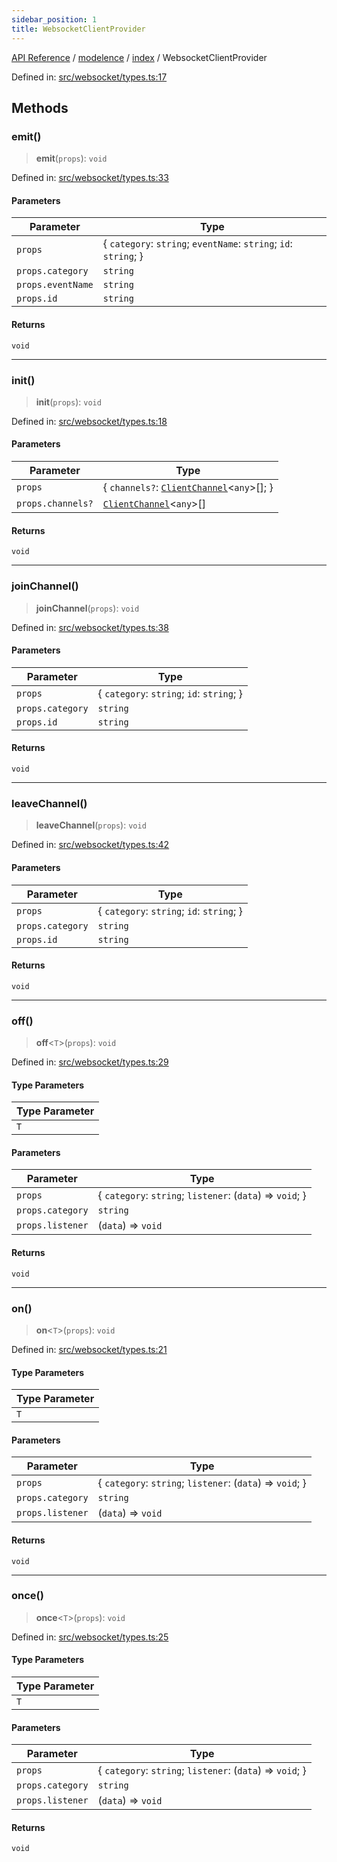 ```yaml
---
sidebar_position: 1
title: WebsocketClientProvider
---
```


[API Reference](/api-reference/modelence/index/interfaces/../../../index) / [modelence](/api-reference/modelence/index/interfaces/../../index) / [index](/api-reference/modelence/index/interfaces/../index) / WebsocketClientProvider

Defined in: [src/websocket/types.ts:17](https://github.com/modelence/modelence/blob/f653e5c651cf7186ab25fa98b863b510bf015e87/packages/modelence/src/websocket/types.ts#L17)

## Methods

### emit()

> **emit**(`props`): `void`

Defined in: [src/websocket/types.ts:33](https://github.com/modelence/modelence/blob/f653e5c651cf7186ab25fa98b863b510bf015e87/packages/modelence/src/websocket/types.ts#L33)

#### Parameters

| Parameter | Type |
| ------ | ------ |
| `props` | \{ `category`: `string`; `eventName`: `string`; `id`: `string`; \} |
| `props.category` | `string` |
| `props.eventName` | `string` |
| `props.id` | `string` |

#### Returns

`void`

***

### init()

> **init**(`props`): `void`

Defined in: [src/websocket/types.ts:18](https://github.com/modelence/modelence/blob/f653e5c651cf7186ab25fa98b863b510bf015e87/packages/modelence/src/websocket/types.ts#L18)

#### Parameters

| Parameter | Type |
| ------ | ------ |
| `props` | \{ `channels?`: [`ClientChannel`](/api-reference/modelence/index/interfaces/../../client/classes/ClientChannel)\<`any`\>[]; \} |
| `props.channels?` | [`ClientChannel`](/api-reference/modelence/index/interfaces/../../client/classes/ClientChannel)\<`any`\>[] |

#### Returns

`void`

***

### joinChannel()

> **joinChannel**(`props`): `void`

Defined in: [src/websocket/types.ts:38](https://github.com/modelence/modelence/blob/f653e5c651cf7186ab25fa98b863b510bf015e87/packages/modelence/src/websocket/types.ts#L38)

#### Parameters

| Parameter | Type |
| ------ | ------ |
| `props` | \{ `category`: `string`; `id`: `string`; \} |
| `props.category` | `string` |
| `props.id` | `string` |

#### Returns

`void`

***

### leaveChannel()

> **leaveChannel**(`props`): `void`

Defined in: [src/websocket/types.ts:42](https://github.com/modelence/modelence/blob/f653e5c651cf7186ab25fa98b863b510bf015e87/packages/modelence/src/websocket/types.ts#L42)

#### Parameters

| Parameter | Type |
| ------ | ------ |
| `props` | \{ `category`: `string`; `id`: `string`; \} |
| `props.category` | `string` |
| `props.id` | `string` |

#### Returns

`void`

***

### off()

> **off**\<`T`\>(`props`): `void`

Defined in: [src/websocket/types.ts:29](https://github.com/modelence/modelence/blob/f653e5c651cf7186ab25fa98b863b510bf015e87/packages/modelence/src/websocket/types.ts#L29)

#### Type Parameters

| Type Parameter |
| ------ |
| `T` |

#### Parameters

| Parameter | Type |
| ------ | ------ |
| `props` | \{ `category`: `string`; `listener`: (`data`) => `void`; \} |
| `props.category` | `string` |
| `props.listener` | (`data`) => `void` |

#### Returns

`void`

***

### on()

> **on**\<`T`\>(`props`): `void`

Defined in: [src/websocket/types.ts:21](https://github.com/modelence/modelence/blob/f653e5c651cf7186ab25fa98b863b510bf015e87/packages/modelence/src/websocket/types.ts#L21)

#### Type Parameters

| Type Parameter |
| ------ |
| `T` |

#### Parameters

| Parameter | Type |
| ------ | ------ |
| `props` | \{ `category`: `string`; `listener`: (`data`) => `void`; \} |
| `props.category` | `string` |
| `props.listener` | (`data`) => `void` |

#### Returns

`void`

***

### once()

> **once**\<`T`\>(`props`): `void`

Defined in: [src/websocket/types.ts:25](https://github.com/modelence/modelence/blob/f653e5c651cf7186ab25fa98b863b510bf015e87/packages/modelence/src/websocket/types.ts#L25)

#### Type Parameters

| Type Parameter |
| ------ |
| `T` |

#### Parameters

| Parameter | Type |
| ------ | ------ |
| `props` | \{ `category`: `string`; `listener`: (`data`) => `void`; \} |
| `props.category` | `string` |
| `props.listener` | (`data`) => `void` |

#### Returns

`void`
